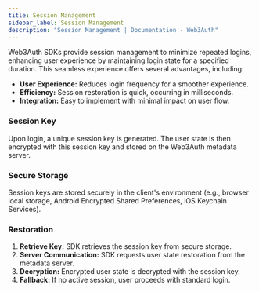 ```yaml
---
title: Session Management
sidebar_label: Session Management
description: "Session Management | Documentation - Web3Auth"
---
```


Web3Auth SDKs provide session management to minimize repeated logins, enhancing user experience by
maintaining login state for a specified duration. This seamless experience offers several
advantages, including:

- **User Experience:** Reduces login frequency for a smoother experience.
- **Efficiency:** Session restoration is quick, occurring in milliseconds.
- **Integration:** Easy to implement with minimal impact on user flow.

### Session Key

Upon login, a unique session key is generated. The user state is then encrypted with this session
key and stored on the Web3Auth metadata server.

### Secure Storage

Session keys are stored securely in the client's environment (e.g., browser local storage, Android
Encrypted Shared Preferences, iOS Keychain Services).

### Restoration

1. **Retrieve Key:** SDK retrieves the session key from secure storage.
2. **Server Communication:** SDK requests user state restoration from the metadata server.
3. **Decryption:** Encrypted user state is decrypted with the session key.
4. **Fallback:** If no active session, user proceeds with standard login.
